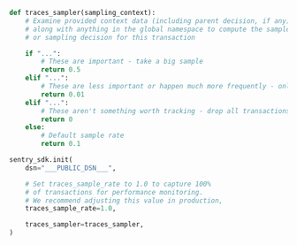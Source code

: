 ```python
def traces_sampler(sampling_context):
    # Examine provided context data (including parent decision, if any)
    # along with anything in the global namespace to compute the sample rate
    # or sampling decision for this transaction

    if "...":
        # These are important - take a big sample
        return 0.5
    elif "...":
        # These are less important or happen much more frequently - only take 1%
        return 0.01
    elif "...":
        # These aren't something worth tracking - drop all transactions like this
        return 0
    else:
        # Default sample rate
        return 0.1

sentry_sdk.init(
    dsn="___PUBLIC_DSN___",

    # Set traces_sample_rate to 1.0 to capture 100%
    # of transactions for performance monitoring.
    # We recommend adjusting this value in production,
    traces_sample_rate=1.0,

    traces_sampler=traces_sampler,
)
```
